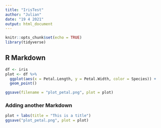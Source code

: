 ```yaml
---
title: "IrisTest"
author: "Julian"
date: "19 4 2021"
output: html_document
---
```


```r
knitr::opts_chunk$set(echo = TRUE)
library(tidyverse)
```

## R Markdown
```r
df <- iris
plot <- df %>%
  ggplot(aes(x = Petal.Length, y = Petal.Width, color = Species)) +
  geom_point()

ggsave(filename = "plot_petal.png", plot = plot)
```
### Adding another Markdown
```r
plot + labs(title = "This is a title")
ggsave("plot_petal.png", plot = plot)
```

 